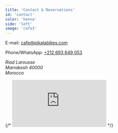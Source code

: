 ```yaml
---
title: 'Contact & Reservations'
id: 'contact'
color: 'henna'
side: 'left'
image: 'cafe3'
---
```


E-mail: [cafe@pikalabikes.com](mailto:cafe@pikalabikes.com)

Phone/WhatsApp: [+212 693 649 053](tel:+212693649053)

<InstagramIcon link='http://www.instagram.com/pikalacafe' />


<address>
Riad Larousse<br/>
Marrakesh 40000<br/>
Morocco
</address>

{/* <iframe src="https://www.google.com/maps/embed?pb=!1m18!1m12!1m3!1d3397.0848635503344!2d-7.997596122710554!3d31.63152674163891!2m3!1f0!2f0!3f0!3m2!1i1024!2i768!4f13.1!3m3!1m2!1s0xdafef6da0f35aeb%3A0xe81deb9f3ff0b73c!2sPikala%20Cafe!5e0!3m2!1sen!2sma!4v1699915776578!5m2!1sen!2sma" frameborder="0" style="border:0" allowfullscreen="" loading="lazy"></iframe> */}
